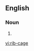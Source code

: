 ==English==

===Noun===
{{en-noun|head=[[rib]]-[[cage]]}}
# {{alternative spelling of|ribcage}}

[[vi:rib-cage]]